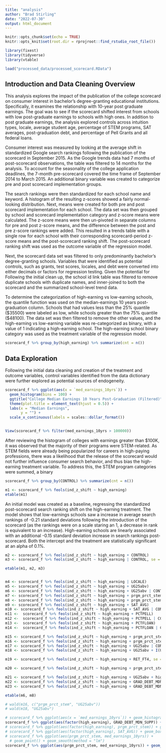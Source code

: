 ```yaml
---
title: "analysis"
author: "Brad Stirling"
date: "2022-07-30"
output: html_document
---
```


```r
knitr::opts_chunk$set(echo = TRUE)
knitr::opts_knit$set(root.dir = rprojroot::find_rstudio_root_file())
```

```r
library(fixest)
library(tidyverse)
library(vtable)
```

```r
load("processed_data/processed_scorecard.RData")
```

## Introduction and Data Cleaning Overview
This analysis explores the impact of the publication of the college scorecard on consumer interest in bachelor's degree-granting educational institutions. Specifically, it examines the relationship with 10-year post graduate earnings. The goal was to see if the scorecard shifted interest from schools with low post-graduate earnings to schools with high ones. In addition to post graduate earnings, the analysis explored controls across intuition types, locale, average student age, percentage of STEM programs, SAT averages, post-graduation debt, and percentage of Pell Grants and all federal loans. 

Consumer interest was measured by looking at the average shift in standardized Google search rankings following the publication of the scorecard in September 2015. As the Google trends data had 7 months of post-scorecard observations, the table was filtered to 14 months for the analysis. To account for the seasonality of the college application deadlines, the 7-month pre-scorecard covered the time frame of September 2014 to March 2015. An additional binary variable was created to categorize pre and post scorecard implementation groups. 

The search rankings were then standardized for each school name and keyword. A histogram of the resulting z-scores showed a fairly normal-looking distribution. Next, means were created for both pre and post scorecard implementation for each school. The data set was then grouped by school and scorecard implementation category and z-score means were calculated. The z-score means were then un-pivoted in separate columns for pre and post z-score means, and the difference between the post and pre z-score rankings were added. This resulted in a trends table with a single row for each school with their corresponding scorecard-period z-score means and the post-scorecard ranking shift. The post-scorecard ranking shift was used as the outcome variable of the regression model.

Next, the scorecard data set was filtered to only predominantly bachelor's degree-granting schools. Variables that were identified as potential controls, such as grants, test scores, locales, and debt were converted into either decimals or factors for regression testing. Given the potential for Following the initial clean up, the school id link table was filtered to remove duplicate schools with duplicate names, and inner-joined to both the scorecard and the summarized school-level trend data.

To determine the categorization of high-earning vs low-earning schools, the quantile function was used on the median-earnings 10 years post-graduation column. Schools that had values less than the 25% quantile (\$35500) were labeled as low, while schools greater than the 75% quantile (\$48100). The data set was then filtered to remove the other values, and the high-earning vs low-earning variable was re-categorized as binary, with a value of 1 indicating a high-earning school. The high-earning school binary category was used as the treatment variable of the regression model.

```r
scorecard_f %>% group_by(high_earning) %>% summarize(cnt = n())
```
## Data Exploration

Following the initial data cleaning and creation of the treatment and outcome variables, control variables identified from the data dictionary were further explored as potential sources of endogeneity. 

```r
scorecard_f %>% ggplot(aes(x = `med_earnings_10yrs`)) + 
  geom_histogram(bins = 100) +
  ggtitle("College Median Earnings 10 Years Post-Graduation (Filtered)") +
  theme(plot.title = element_text(hjust = 0.5)) +
  labs(x = "Median Earnings",
       y = "") + 
  scale_x_continuous(labels = scales::dollar_format())
  
```
```r
View(scorecard_f %>% filter(med_earnings_10yrs > 100000))
```

After reviewing the histogram of colleges with earnings greater than $100K, it was observed that the majority of their programs were STEM-related. As STEM fields were already being popularized for careers in high-paying professions, there was a likelihood that the release of the scorecard would not further influence consumer search behavior, and thus bias the high-earning treatment variable. To address this, the STEM program categories were summed, a binary
```r
scorecard_f %>% group_by(CONTROL) %>% summarize(cnt = n())
```

```r
m1 <- scorecard_f %>% feols(ind_z_shift ~ high_earning)
etable(m1)
```
An initial model was created as a baseline, regressing the standardized post-scorecard search ranking shift on the high-earning treatment. The model shows that low-earnings schools saw a increase in average search rankings of -0.21 standard deviations following the introduction of the scorecard (as the rankings were on a scale staring an 1, a decrease in rank is equivalent to an increase). High-earning schools are linearly associated with an additional -0.15 standard deviation increase in search rankings post-scorecard. Both the intercept and the treatment are statistically significant at an alpha of 0.1%.
```r
m2 <- scorecard_f %>% feols(ind_z_shift ~ high_earning + CONTROL)
m3 <- scorecard_f %>% feols(ind_z_shift ~ high_earning | CONTROL, se = "hetero")

etable(m1, m2, m3)
```


```r

```

```r
m4 <- scorecard_f %>% feols(ind_z_shift ~ high_earning | LOCALE)
m5 <- scorecard_f %>% feols(ind_z_shift ~ high_earning + UG25abv)
m6 <- scorecard_f %>% feols(ind_z_shift ~ high_earning + UG25abv | CONTROL, se = "hetero")
m7 <- scorecard_f %>% feols(ind_z_shift ~ high_earning + prgm_prct_stem)
m8 <- scorecard_f %>% feols(ind_z_shift ~ high_earning + prgm_prct_stem | CONTROL, se = "hetero")
m9 <- scorecard_f %>% feols(ind_z_shift ~ high_earning + SAT_AVG)
m10 <- scorecard_f %>% feols(ind_z_shift ~ high_earning + SAT_AVG | CONTROL)
m11 <-  scorecard_f %>% feols(ind_z_shift ~ high_earning + PCTPELL)
m12 <-  scorecard_f %>% feols(ind_z_shift ~ high_earning + PCTPELL | CONTROL)
m13 <-  scorecard_f %>% feols(ind_z_shift ~ high_earning + PCTFLOAN)
m14 <-  scorecard_f %>% feols(ind_z_shift ~ high_earning + PCTFLOAN | CONTROL)

m15 <- scorecard_f %>% feols(ind_z_shift ~ high_earning + prgm_prct_stem | CONTROL, se = "hetero")
m16 <- scorecard_f %>% feols(ind_z_shift ~ high_earning + prgm_prct_stem + UG25abv | CONTROL, se = "hetero")
m17 <- scorecard_f %>% feols(ind_z_shift ~ high_earning + UG25abv | CONTROL, se = "hetero")
m18 <- scorecard_f %>% feols(ind_z_shift ~ high_earning + UG25abv + I(UG25abv^2) | CONTROL, se = "hetero")

m19 <- scorecard_f %>% feols(ind_z_shift ~ high_earning + RET_FT4, se = "hetero")

m20 <- scorecard_f %>% feols(ind_z_shift ~ high_earning + prgm_prct_stem + high_earning*prgm_prct_stem | CONTROL, se = "hetero")

m21 <- scorecard_f %>% feols(ind_z_shift ~ high_earning + UG25abv + high_earning*UG25abv | CONTROL, se = "hetero")
m22 <- scorecard_f %>% feols(ind_z_shift ~ high_earning + GRAD_DEBT_MDN_SUPP)
m23 <- scorecard_f %>% feols(ind_z_shift ~ high_earning + GRAD_DEBT_MDN_SUPP | CONTROL, se = "hetero")

```

```r
etable(m6, m8)

# wald(m16, c("prgm_prct_stem", "UG25abv"))
# wald(m18, "UG25abv")
```

```r
# scorecard_f %>% ggplot(aes(x = `med_earnings_10yrs`)) + geom_histogram(bins = 100)
scorecard_f %>% ggplot(aes(factor(high_earning), GRAD_DEBT_MDN_SUPP)) + geom_boxplot()
# scorecard_f %>% ggplot(aes(factor(high_earning), prgm_prct_stem)) + geom_boxplot()
# scorecard_f %>% ggplot(aes(factor(high_earning), SAT_AVG)) + geom_boxplot()
# scorecard_f %>% ggplot(aes(prgm_prct_stem, med_earnings_10yrs)) +
  # geom_point() + geom_smooth(method = "lm")
scorecard_f %>% ggplot(aes(prgm_prct_stem, med_earnings_10yrs)) + geom_point() + geom_smooth(method = "lm")
```